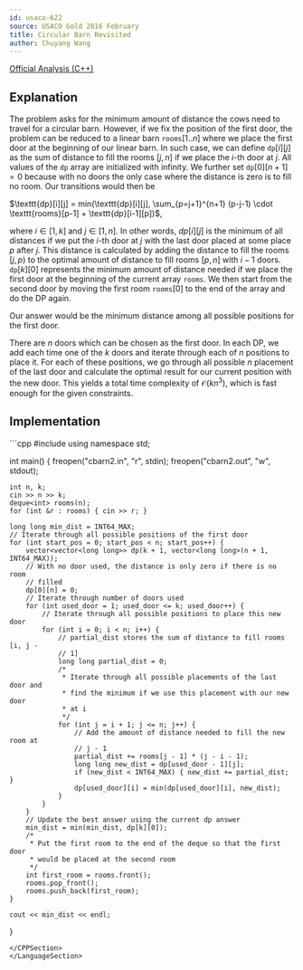 ```yaml
---
id: usaco-622
source: USACO Gold 2016 February
title: Circular Barn Revisited
author: Chuyang Wang
---
```


[Official Analysis (C++)](http://www.usaco.org/current/data/sol_cbarn2_gold_feb16.html)

## Explanation

The problem asks for the minimum amount of distance the cows need to travel for a circular barn. However, if we fix the position of the first door, the problem can be reduced to a linear barn $\texttt{rooms}[1..n]$ where we place the first door at the beginning of our linear barn. In such case, we can define $\texttt{dp}[i][j]$ as the sum of distance to fill the rooms $[j, n]$ if we place the $i$-th door at $j$. All values of the $\texttt{dp}$ array are initialized with infinity. We further set $\texttt{dp}[0][n+1] = 0$ because with no doors the only case where the distance is zero is to fill no room. Our transitions would then be

$\texttt{dp}[i][j] = min(\texttt{dp}[i][j], \sum_{p=j+1}^{n+1} (p-j-1) \cdot \texttt{rooms}[p-1] + \texttt{dp}[i-1][p])$,

where $i \in [1,k]$ and $j \in [1,n]$. In other words, $dp[i][j]$ is the minimum of all distances if we put the $i$-th door at $j$ with the last door placed at some place $p$ after $j$. This distance is calculated by adding the distance to fill the rooms $[j, p)$ to the optimal amount of distance to fill rooms $[p, n]$ with $i-1$ doors. $\texttt{dp}[k][0]$ represents the minimum amount of distance needed if we place the first door at the beginning of the current array $\texttt{rooms}$. We then start from the second door by moving the first room $\texttt{rooms}[0]$ to the end of the array and do the DP again.

Our answer would be the minimum distance among all possible positions for the first door.

There are $n$ doors which can be chosen as the first door. In each DP, we add each time one of the $k$ doors and iterate through each of $n$ positions to place it. For each of these positions, we go through all possible $n$ placement of the last door and calculate the optimal result for our current position with the new door. This yields a total time complexity of $\mathcal{O}(k n^3)$, which is fast enough for the given constraints.

## Implementation

<LanguageSection>
<CPPSection>
```cpp
#include <bits/stdc++.h>
using namespace std;

int main() {
	freopen("cbarn2.in", "r", stdin);
	freopen("cbarn2.out", "w", stdout);

	int n, k;
	cin >> n >> k;
	deque<int> rooms(n);
	for (int &r : rooms) { cin >> r; }

	long long min_dist = INT64_MAX;
	// Iterate through all possible positions of the first door
	for (int start_pos = 0; start_pos < n; start_pos++) {
		vector<vector<long long>> dp(k + 1, vector<long long>(n + 1, INT64_MAX));
		// With no door used, the distance is only zero if there is no room
		// filled
		dp[0][n] = 0;
		// Iterate through number of doors used
		for (int used_door = 1; used_door <= k; used_door++) {
			// Iterate through all possible positions to place this new door
			for (int i = 0; i < n; i++) {
				// partial_dist stores the sum of distance to fill rooms [i, j -
				// 1]
				long long partial_dist = 0;
				/*
				 * Iterate through all possible placements of the last door and
				 * find the minimum if we use this placement with our new door
				 * at i
				 */
				for (int j = i + 1; j <= n; j++) {
					// Add the amount of distance needed to fill the new room at
					// j - 1
					partial_dist += rooms[j - 1] * (j - i - 1);
					long long new_dist = dp[used_door - 1][j];
					if (new_dist < INT64_MAX) { new_dist += partial_dist; }
					dp[used_door][i] = min(dp[used_door][i], new_dist);
				}
			}
		}
		// Update the best answer using the current dp answer
		min_dist = min(min_dist, dp[k][0]);
		/*
		 * Put the first room to the end of the deque so that the first door
		 * would be placed at the second room
		 */
		int first_room = rooms.front();
		rooms.pop_front();
		rooms.push_back(first_room);
	}

	cout << min_dist << endl;
}
```
</CPPSection>
</LanguageSection>
